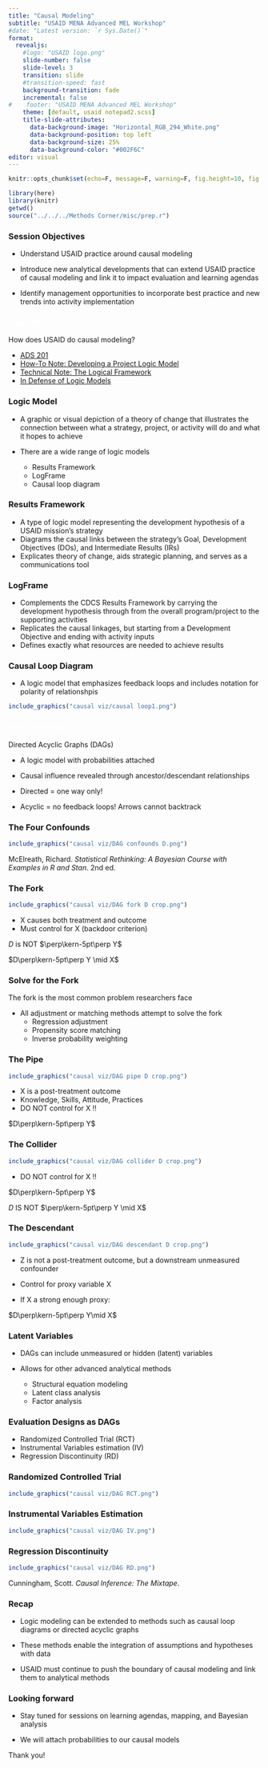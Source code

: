 ```yaml
---
title: "Causal Modeling"
subtitle: "USAID MENA Advanced MEL Workshop"
#date: "Latest version: `r Sys.Date()`"
format: 
  revealjs:
    #logo: "USAID logo.png"
    slide-number: false
    slide-level: 3
    transition: slide
    #transition-speed: fast
    background-transition: fade
    incremental: false
#    footer: "USAID MENA Advanced MEL Workshop"
    theme: [default, usaid notepad2.scss]
    title-slide-attributes: 
      data-background-image: "Horizontal_RGB_294_White.png"
      data-background-position: top left
      data-background-size: 25%
      data-background-color: "#002F6C"
editor: visual
---
```


```r

knitr::opts_chunk$set(echo=F, message=F, warning=F, fig.height=10, fig.width=6)

library(here)
library(knitr)
getwd()
source("../../../Methods Corner/misc/prep.r")

```

### Session Objectives

-   Understand USAID practice around causal modeling

-   Introduce new analytical developments that can extend USAID practice of causal modeling and link it to impact evaluation and learning agendas

-   Identify management opportunities to incorporate best practice and new trends into activity implementation

### [Level Set]{style="color:white;"} {background-color="#002F6C"}

How does USAID do causal modeling?

-   [ADS 201](https://www.usaid.gov/sites/default/files/2024-05/201_051524_1.pdf)
-   [How-To Note: Developing a Project Logic Model](https://usaidlearninglab.org/system/files/resource/files/project_logic_model_how_to_note_final_sep1.pdf)
-   [Technical Note: The Logical Framework](https://pdf.usaid.gov/pdf_docs/pbaab555.pdf)
-   [In Defense of Logic Models](https://blog.fracturedatlas.org/in-defense-of-logic-models-31b8fa387cfd)

### Logic Model

-   A graphic or visual depiction of a theory of change that illustrates the connection between what a strategy, project, or activity will do and what it hopes to achieve

-   There are a wide range of logic models

    -   Results Framework
    -   LogFrame
    -   Causal loop diagram

### Results Framework

-   A type of logic model representing the development hypothesis of a USAID mission's strategy
-   Diagrams the causal links between the strategy's Goal, Development Objectives (DOs), and Intermediate Results (IRs)  
- Explicates theory of change, aids strategic planning, and serves as a communications tool  

### LogFrame

-   Complements the CDCS Results Framework by carrying the development hypothesis through from the overall program/project to the supporting activities
-   Replicates the causal linkages, but starting from a Development Objective and ending with activity inputs
-   Defines exactly what resources are needed to achieve results

### Causal Loop Diagram

-   A logic model that emphasizes feedback loops and includes notation for polarity of relationshpis

```r
include_graphics("causal viz/causal loop1.png")

```

### [New Directions]{style="color:white;"} {background-color="#002F6C"}

Directed Acyclic Graphs (DAGs)

-   A logic model with probabilities attached

-   Causal influence revealed through ancestor/descendant relationships

-   Directed = one way only!

-   Acyclic = no feedback loops! Arrows cannot backtrack

### The Four Confounds

```r
include_graphics("causal viz/DAG confounds D.png")
```
McElreath, Richard. *Statistical Rethinking: A Bayesian Course with Examples in R and Stan*. 2nd ed. 

### The Fork

```r
include_graphics("causal viz/DAG fork D crop.png")
```

-   X causes both treatment and outcome
-   Must control for X (backdoor criterion)

$D$ is NOT $\perp\kern-5pt\perp Y$

$D\perp\kern-5pt\perp Y \mid X$

### Solve for the Fork

The fork is the most common problem researchers face

- All adjustment or matching methods attempt to solve the fork
  - Regression adjustment
  - Propensity score matching
  - Inverse probability weighting

### The Pipe

```r
include_graphics("causal viz/DAG pipe D crop.png")
```

-   X is a post-treatment outcome  
-   Knowledge, Skills, Attitude, Practices  
-   DO NOT control for X !!\  

$D\perp\kern-5pt\perp Y$\


### The Collider

```r
include_graphics("causal viz/DAG collider D crop.png")
```

-   DO NOT control for X !!  

$D\perp\kern-5pt\perp Y$  

$D$ IS NOT $\perp\kern-5pt\perp Y \mid X$  

### The Descendant

```r
include_graphics("causal viz/DAG descendant D crop.png")
```

-   Z is not a post-treatment outcome, but a downstream unmeasured confounder

-   Control for proxy variable X\

-   If X a strong enough proxy: 

$D\perp\kern-5pt\perp Y\mid X$

### Latent Variables

- DAGs can include unmeasured or hidden (latent) variables

- Allows for other advanced analytical methods  
  - Structural equation modeling  
  - Latent class analysis  
  - Factor analysis

### Evaluation Designs as DAGs

- Randomized Controlled Trial (RCT)
- Instrumental Variables estimation (IV)
- Regression Discontinuity (RD)

### Randomized Controlled Trial

```r
include_graphics("causal viz/DAG RCT.png")

```

### Instrumental Variables Estimation

```r
include_graphics("causal viz/DAG IV.png")
```


### Regression Discontinuity

```r
include_graphics("causal viz/DAG RD.png")
```

Cunningham, Scott. *Causal Inference: The Mixtape*. 

### Recap

- Logic modeling can be extended to methods such as causal loop diagrams or directed acyclic graphs

- These methods enable the integration of assumptions and hypotheses with data

- USAID must continue to push the boundary of causal modeling and link them to analytical methods

### Looking forward

- Stay tuned for sessions on learning agendas, mapping, and Bayesian analysis

- We will attach probabilities to our causal models

Thank you!
